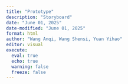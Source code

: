 ```yaml
---
title: "Prototype"
description: "Storyboard"
date: "June 01, 2025"
date-modified: "June 01, 2025"
format: html
author: "Wang Anqi, Wang Shensi, Yuan Yihao"
editor: visual
execute: 
  eval: true
  echo: true
  warning: false
  freeze: false
---
```

